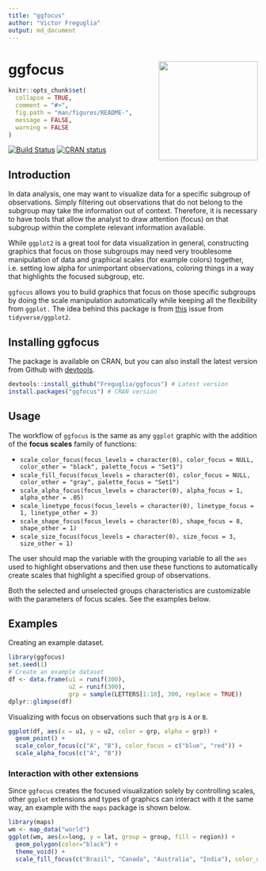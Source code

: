 ```yaml
---
title: "ggfocus"
author: "Victor Freguglia"
output: md_document
---
```


# ggfocus <img src='man/figures/logo.png' align="right" height="200" />

```r
knitr::opts_chunk$set(
  collapse = TRUE,
  comment = "#>",
  fig.path = "man/figures/README-",
  message = FALSE,
  warning = FALSE
)
```

<!-- badges: start -->
[![Build Status](https://travis-ci.org/Freguglia/ggfocus.svg?branch=master)](https://travis-ci.org/Freguglia/ggfocus)
[![CRAN status](http://www.r-pkg.org/badges/version-last-release/ggfocus)](https://cran.r-project.org/package=ggfocus)
<!-- badges: end -->

## Introduction

In data analysis, one may want to visualize data for a specific subgroup of observations. Simply filtering out observations that do not belong to the subgroup may take the information out of context. Therefore, it is necessary to have tools that allow the analyst to draw attention (focus) on that subgroup within the complete relevant information available.

While `ggplot2` is a great tool for data visualization in general, constructing graphics that focus on those subgroups may need very troublesome manipulation of data and graphical scales (for example colors) together, i.e. setting low alpha for unimportant observations, coloring things in a way that highlights the focused subgroup, etc.

`ggfocus` allows you to build graphics that focus on those specific subgroups by doing the scale manipulation automatically while keeping all the flexibility from `ggplot.` The idea behind this package is from [this](https://github.com/tidyverse/ggplot2/issues/2627) issue from `tidyverse/ggplot2`.


## Installing ggfocus

The package is available on CRAN, but you can also install the latest version from Github with [devtools](https://github.com/hadley/devtools).

```r
devtools::install_github("Freguglia/ggfocus") # Latest version
install.packages("ggfocus") # CRAN version
```

## Usage 

The workflow of `ggfocus` is the same as any `ggplot` graphic with the addition of the **focus scales** family of functions:

  * `scale_color_focus(focus_levels = character(0), color_focus = NULL, color_other = "black", palette_focus = "Set1")`
  * `scale_fill_focus(focus_levels = character(0), color_focus = NULL, color_other = "gray", palette_focus = "Set1")`
  * `scale_alpha_focus(focus_levels = character(0), alpha_focus = 1, alpha_other = .05)`
  * `scale_linetype_focus(focus_levels = character(0), linetype_focus = 1, linetype_other = 3)`
  * `scale_shape_focus(focus_levels = character(0), shape_focus = 8, shape_other = 1)`
  * `scale_size_focus(focus_levels = character(0), size_focus = 3, size_other = 1)`

The user should map the variable with the grouping variable to all the `aes` used to highlight observations and then use these functions to automatically create scales that highlight a specified group of observations.

Both the selected and unselected groups characteristics are customizable with the parameters of focus scales. See the examples below.

## Examples

Creating an example dataset.

```r
library(ggfocus)
set.seed(1)
# Create an example dataset
df <- data.frame(u1 = runif(300), 
                 u2 = runif(300),
                 grp = sample(LETTERS[1:10], 300, replace = TRUE))
dplyr::glimpse(df)
```

Visualizing with focus on observations such that `grp` is `A` or `B`.

```r
ggplot(df, aes(x = u1, y = u2, color = grp, alpha = grp)) +
  geom_point() +
  scale_color_focus(c("A", "B"), color_focus = c("blue", "red")) +
  scale_alpha_focus(c("A", "B"))
```


### Interaction with other extensions

Since `ggfocus` creates the focused visualization solely by controlling scales, other `ggplot` extensions and types of graphics can interact with it the same way, an example with the `maps` package is shown below.

```r
library(maps)
wm <- map_data("world")
ggplot(wm, aes(x=long, y = lat, group = group, fill = region)) + 
  geom_polygon(color="black") +
  theme_void() +
  scale_fill_focus(c("Brazil", "Canada", "Australia", "India"), color_other = "gray")
```

